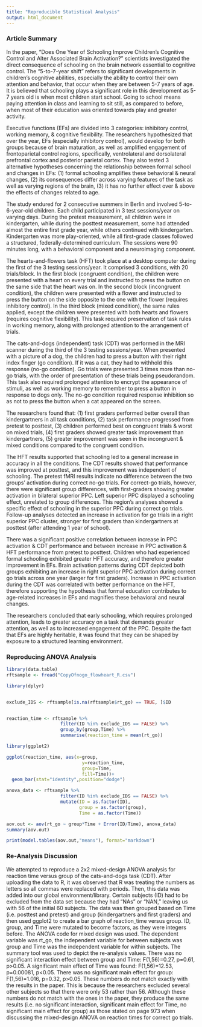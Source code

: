 ```yaml
---
title: "Reproducible Statistical Analysis"
output: html_document
---
```


### Article Summary

In the paper, “Does One Year of Schooling Improve Children’s Cognitive Control and Alter Associated Brain Activation?” scientists investigated the direct consequence of schooling on the brain network essential to cognitive control. The “5-to-7-year shift” refers to significant developments in children’s cognitive abilities, especially the ability to control their own attention and behavior, that occur when they are between 5-7 years of age. It is believed that schooling plays a significant role in this development as 5-7 years old is when most children start school. Going to school means paying attention in class and learning to sit still, as compared to before, when most of their education was oriented towards play and greater activity.

Executive functions (EFs) are divided into 3 categories: inhibitory control, working memory, & cognitive flexibility. The researchers hypothesized that over the year, EFs (especially inhibitory control), would develop for both groups because of brain maturation, as well as amplified engagement of frontoparietal control regions, specifically, ventrolateral and dorsolateral prefrontal cortex and posterior parietal cortex. They also tested 3 alternative hypotheses concerning the relationship between formal school and changes in EFs: (1) formal schooling amplifies these behavioral & neural changes, (2) its consequences differ across varying features of the task as well as varying regions of the brain, (3) it has no further effect over & above the effects of changes related to age. 

The study endured for 2 consecutive summers in Berlin and involved 5-to-6-year-old children. Each child participated in 3 test sessions/year on varying days. During the pretest measurement, all children were in kindergarten, while during the posttest measurement, some had attended almost the entire first grade year, while others continued with kindergarten. Kindergarten was more play-oriented, while all first-grade classes followed a structured, federally-determined curriculum. The sessions were 90 minutes long, with a behavioral component and a neuroimaging component.

The hearts-and-flowers task (HFT) took place at a desktop computer during the first of the 3 testing sessions/year. It comprised 3 conditions, with 20 trials/block. In the first block (congruent condition), the children were presented with a heart on every trial and instructed to press the button on the same side that the heart was on. In the second block (incongruent condition), the children were presented with a flower and instructed to press the button on the side opposite to the one with the flower (requires inhibitory control). In the third block (mixed condition), the same rules applied, except the children were presented with both hearts and flowers (requires cognitive flexibility). This task required preservation of task rules in working memory, along with prolonged attention to the arrangement of trials. 

The cats-and-dogs (independent) task (CDT) was performed in the MRI scanner during the third of the 3 testing sessions/year. When presented with a picture of a dog, the children had to press a button with their right index finger (go condition). If it was a cat, they had to withhold this response (no-go condition). Go trials were presented 3 times more than no-go trials, with the order of presentation of these trials being pseudorandom. This task also required prolonged attention to encrypt the appearance of stimuli, as well as working memory to remember to press a button in response to dogs only. The no-go condition required response inhibition so as not to press the button when a cat appeared on the screen. 

The researchers found that: (1) first graders performed better overall than kindergartners in all task conditions, (2) task performance progressed from pretest to posttest, (3) children performed best on congruent trials & worst on mixed trials, (4) first graders showed greater task improvement than kindergartners, (5) greater improvement was seen in the incongruent & mixed conditions compared to the congruent condition.

The HFT results supported that schooling led to a general increase in accuracy in all the conditions. The CDT results showed that performance was improved at posttest, and this improvement was independent of schooling. The pretest fMRI results indicate no difference between the two groups’ activation during correct no-go trials. For correct-go trials, however, there were significant group differences, with first-graders showing greater activation in bilateral superior PPC. Left superior PPC displayed a schooling effect, unrelated to group differences. This region’s analyses showed a specific effect of schooling in the superior PPC during correct go trials. Follow-up analyses detected an increase in activation for go trials in a right superior PPC cluster, stronger for first graders than kindergartners at posttest (after attending 1 year of school). 

There was a significant positive correlation between increase in PPC activation & CDT performance and between increase in PPC activation & HFT performance from pretest to posttest. Children who had experienced formal schooling exhibited greater HFT accuracy, and therefore greater improvement in EFs. Brain activation patterns during CDT depicted both groups exhibiting an increase in right superior PPC activation during correct go trials across one year (larger for first graders). Increase in PPC activation during the CDT was correlated with better performance on the HFT, therefore supporting the hypothesis that formal education contributes to age-related increases in EFs and magnifies these behavioral and neural changes.

The researchers concluded that early schooling, which requires prolonged attention, leads to greater accuracy on a task that demands greater attention, as well as to increased engagement of the PPC. Despite the fact that EFs are highly heritable, it was found that they can be shaped by exposure to a structured learning environment. 

### Reproducing ANOVA Analysis

```r
library(data.table)
rftsample <- fread("CopyOfnogo_flowheart_R.csv")
```

```r
library(dplyr)


exclude_IDS <- rftsample[is.na(rftsample$rt_go) == TRUE, ]$ID


reaction_time <- rftsample %>%
                    filter(ID %in% exclude_IDS == FALSE) %>%
                    group_by(group,Time) %>%
                    summarise(reaction_time = mean(rt_go))

library(ggplot2)

ggplot(reaction_time, aes(x=group,
                            y=reaction_time,
                            group=Time,
                            fill=Time))+
  geom_bar(stat="identity",position="dodge")

```

```r
anova_data <- rftsample %>%
                    filter(ID %in% exclude_IDS == FALSE) %>%
                    mutate(ID = as.factor(ID),
                           group = as.factor(group),
                           Time = as.factor(Time))

aov.out <- aov(rt_go ~ group*Time + Error(ID/Time), anova_data)
summary(aov.out)
```

```r
print(model.tables(aov.out,"means"), format="markdown")

```

### Re-Analysis Discussion

We attempted to reproduce a 2x2 mixed-design ANOVA analysis for reaction time versus group of the cats-and-dogs task (CDT). After uploading the data to R, it was observed that R was treating the numbers as letters so all commas were replaced with periods. Then, this data was added into our global environment/library. Certain subjects (ID) had to be excluded from the data set because they had “NAs" or “NAN,” leaving us with 56 of the initial 60 subjects. The data was then grouped based on Time (i.e. posttest and pretest) and group (kindergartners and first graders) and then used ggplot2 to create a bar graph of reaction_time versus group. ID, group, and Time were mutated to become factors, as they were integers before. The ANOVA code for mixed design was used. The dependent variable was rt_go, the independent variable for between subjects was group and Time was the independent variable for within subjects. The summary tool was used to depict the re-analysis values. There was no significant interaction effect between group and Time: F(1,56)=0.27, p=0.61, p>0.05. A significant main effect of Time was found: F(1,56)=12.53, p=0.00081, p<0.05. There was no significant main effect for group: F(1,56)=1.016, p=0.32, p>0.05. These numbers do not match exactly with the results in the paper. This is because the researchers excluded several other subjects so that there were only 53 rather than 56. Although these numbers do not match with the ones in the paper, they produce the same results (i.e. no significant interaction, significant main effect for Time, no significant main effect for group) as those stated on page 973 when discussing the mixed-design ANOVA on reaction times for correct go trials. 